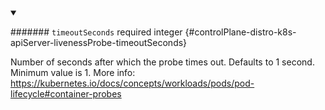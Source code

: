 
<details className="config-field" data-expandable="false" open>
<summary>

####### `timeoutSeconds` <span className="config-field-required" data-required="false">required</span> <span className="config-field-type">integer</span> <span className="config-field-default"></span> <span className="config-field-enum"></span> {#controlPlane-distro-k8s-apiServer-livenessProbe-timeoutSeconds}

Number of seconds after which the probe times out.
Defaults to 1 second. Minimum value is 1.
More info: https://kubernetes.io/docs/concepts/workloads/pods/pod-lifecycle#container-probes

</summary>



</details>
